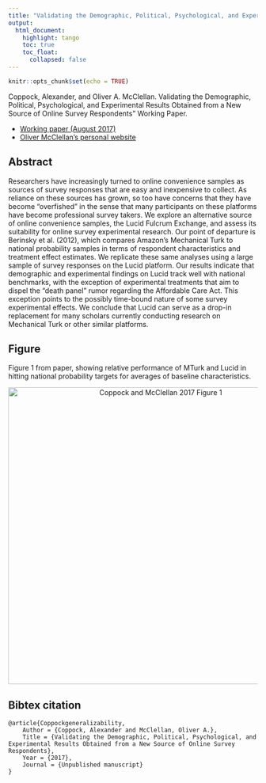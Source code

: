 ```yaml
---
title: "Validating the Demographic, Political, Psychological, and Experimental Results Obtained from a New Source of Online Survey Respondents"
output: 
  html_document:
    highlight: tango
    toc: true
    toc_float:
      collapsed: false
---
```


```r
knitr::opts_chunk$set(echo = TRUE)
```


Coppock, Alexander, and Oliver A. McClellan. Validating the Demographic, Political, Psychological, and Experimental Results Obtained from a New Source of Online Survey Respondents” Working Paper.

- [Working paper (August 2017)](papers/CM_lucid.pdf)
- [Oliver McClellan's personal website](https://polisci.columbia.edu/content/oliver-ahlstrom-mcclellan)


## Abstract

Researchers have increasingly turned to online convenience samples as sources of survey responses that are easy and inexpensive to collect. As reliance on these sources has grown, so too have concerns that they have become "overfished" in the sense that many participants on these platforms have become professional survey takers. We explore an alternative source of online convenience samples, the Lucid Fulcrum Exchange, and assess its suitability for online survey experimental research. Our point of departure is Berinsky et al. (2012), which compares Amazon's Mechanical Turk to national probability samples in terms of respondent characteristics and treatment effect estimates. We replicate these same analyses using a large sample of survey responses on the Lucid platform. Our results indicate that demographic and experimental findings on Lucid track well with national benchmarks, with the exception of experimental treatments that aim to dispel the "death panel" rumor regarding the Affordable Care Act. This exception points to the possibly time-bound nature of some survey experimental effects. We conclude that Lucid can serve as a drop-in replacement for many scholars currently conducting research on Mechanical Turk or other similar platforms.

## Figure

Figure 1 from paper, showing relative performance of MTurk and Lucid in hitting national probability targets for averages of baseline characteristics.

<center><img src="Images/demos_standardized.png" alt="Coppock and McClellan 2017 Figure 1" width="600"></center>

## Bibtex citation

```
@article{Coppockgeneralizability,
	Author = {Coppock, Alexander and McClellan, Oliver A.},
	Title = {Validating the Demographic, Political, Psychological, and Experimental Results Obtained from a New Source of Online Survey Respondents},
	Year = {2017},
	Journal = {Unpublished manuscript}
}
```
